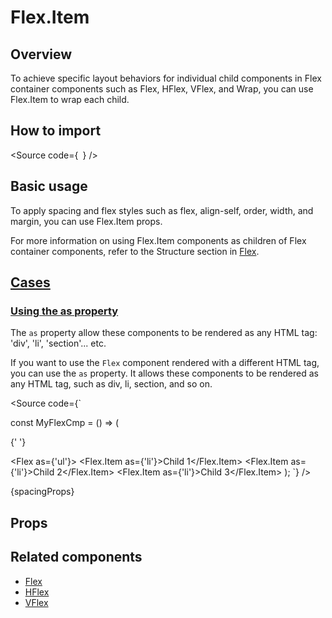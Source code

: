 

<Meta of={Stories} />

# Flex.Item

## Overview

To achieve specific layout behaviors for individual child components in
Flex container components such as Flex, HFlex, VFlex, and Wrap, you can use Flex.Item to wrap each child.

## How to import

<Source
  code={`
`}
/>

## Basic usage

<Canvas of={Stories.Item} />

To apply spacing and flex styles such as flex, align-self, order, width, and margin, you can use Flex.Item props.

<Canvas of={FlexStories.Base} />

For more information on using Flex.Item components
as children of Flex container components,
refer to the Structure section in [Flex](?path=/docs/components-core-layout-flex-docs--docs).

## [Cases](#cases)

### [Using the as property](#using-the-as-property)

The `as` property allow these components to be rendered as any HTML tag:
'div', 'li', 'section'... etc.

If you want to use the `Flex` component rendered with a different HTML tag, you can use the `as` property.
It allows these components to be rendered as any HTML tag, such as div, li, section, and so on.

<Source
  code={`

const MyFlexCmp = () => (

{' '}

<Flex as={'ul'}>
  <Flex.Item as={'li'}>Child 1</Flex.Item>
  <Flex.Item as={'li'}>Child 2</Flex.Item>
  <Flex.Item as={'li'}>Child 3</Flex.Item>
</Flex>
); `} />

<Markdown>{spacingProps}</Markdown>

## Props

<ArgTypes of={Stories} />

## Related components

- [Flex](?path=/docs/components-core-layout-flex-flex--docs)
- [HFlex](?path=/docs/components-core-layout-flex-hflex--docs)
- [VFlex](?path=/docs/components-core-layout-flex-vflex--docs)
